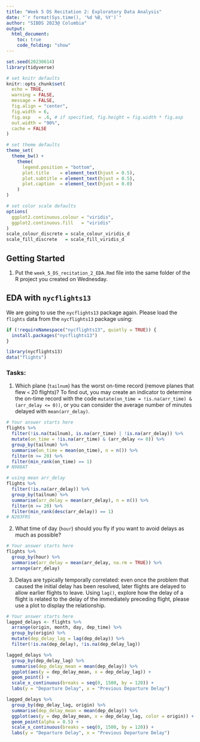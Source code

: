 ```yaml
---
title: "Week 5 DS Recitation 2: Exploratory Data Analysis"
date: "`r format(Sys.time(), '%d %B, %Y')`"
author: "SIBDS 2023@ Columbia" 
output: 
  html_document:
    toc: true
    code_folding: "show"
---
```


```r
set.seed(20230614)
library(tidyverse)

# set knitr defaults
knitr::opts_chunk$set(
  echo = TRUE,
  warning = FALSE,
  message = FALSE,
  fig.align = "center",
  fig.width = 6,
  fig.asp   = .6, # if specified, fig.height = fig.width * fig.asp
  out.width = "90%",
  cache = FALSE
)

# set theme defaults
theme_set(
  theme_bw() +
    theme(
      legend.position = "bottom",
      plot.title    = element_text(hjust = 0.5),
      plot.subtitle = element_text(hjust = 0.5),
      plot.caption  = element_text(hjust = 0.0)
    )
)

# set color scale defaults
options(
  ggplot2.continuous.colour = "viridis",
  ggplot2.continuous.fill   = "viridis"
)
scale_colour_discrete = scale_colour_viridis_d
scale_fill_discrete   = scale_fill_viridis_d
```


## Getting Started

  1. Put the `week_5_DS_recitation_2_EDA.Rmd` file into the same folder of the R project you created on Wednesday. 


## EDA with `nycflights13`

We are going to use the `nycflights13` package again. Please load the `flights` data from the `nycflights13` package using:

```r
if (!requireNamespace("nycflights13", quietly = TRUE)) {
  install.packages("nycflights13")
}

library(nycflights13)
data("flights")
```

### Tasks:

1. Which plane (`tailnum`) has the worst on-time record (remove planes that flew `<` 20 flights)? To find out, you may create an indicator to determine the on-time record with the code `mutate(on_time = !is.na(arr_time) & (arr_delay <= 0))`, or you can consider the average number of minutes delayed with `mean(arr_delay)`.

```r
# Your answer starts here
flights %>%
  filter(!is.na(tailnum), is.na(arr_time) | !is.na(arr_delay)) %>%
  mutate(on_time = !is.na(arr_time) & (arr_delay <= 0)) %>%
  group_by(tailnum) %>%
  summarise(on_time = mean(on_time), n = n()) %>%
  filter(n >= 20) %>%
  filter(min_rank(on_time) == 1)
# N988AT
```
```r
# using mean arr_delay
flights %>%
  filter(!is.na(arr_delay)) %>%
  group_by(tailnum) %>%
  summarise(arr_delay = mean(arr_delay), n = n()) %>%
  filter(n >= 20) %>%
  filter(min_rank(desc(arr_delay)) == 1)
# N203FRS
```




2. What time of day (`hour`) should you fly if you want to avoid delays as much as possible?

```r
# Your answer starts here
flights %>%
  group_by(hour) %>%
  summarise(arr_delay = mean(arr_delay, na.rm = TRUE)) %>%
  arrange(arr_delay)
```


3. Delays are typically temporally correlated: even once the problem that caused the initial delay has been resolved, later flights are delayed to allow earlier flights to leave. Using `lag()`, explore how the delay of a flight is related to the delay of the immediately preceding flight, please use a plot to display the relationship.

```r
# Your answer starts here
lagged_delays <- flights %>%
  arrange(origin, month, day, dep_time) %>%
  group_by(origin) %>%
  mutate(dep_delay_lag = lag(dep_delay)) %>%
  filter(!is.na(dep_delay), !is.na(dep_delay_lag))

lagged_delays %>%
  group_by(dep_delay_lag) %>%
  summarise(dep_delay_mean = mean(dep_delay)) %>%
  ggplot(aes(y = dep_delay_mean, x = dep_delay_lag)) +
  geom_point() +
  scale_x_continuous(breaks = seq(0, 1500, by = 120)) +
  labs(y = "Departure Delay", x = "Previous Departure Delay")

lagged_delays %>%
  group_by(dep_delay_lag, origin) %>%
  summarise(dep_delay_mean = mean(dep_delay)) %>%
  ggplot(aes(y = dep_delay_mean, x = dep_delay_lag, color = origin)) +
  geom_point(alpha = 0.5) +
  scale_x_continuous(breaks = seq(0, 1500, by = 120)) +
  labs(y = "Departure Delay", x = "Previous Departure Delay")
```



